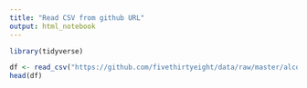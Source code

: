 ```yaml
---
title: "Read CSV from github URL"
output: html_notebook
---
```


```r
library(tidyverse)
```

```r
df <- read_csv("https://github.com/fivethirtyeight/data/raw/master/alcohol-consumption/drinks.csv")
head(df)
```

